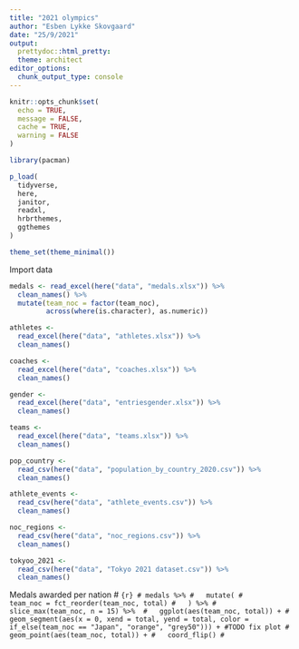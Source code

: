 ```yaml
---
title: "2021 olympics"
author: "Esben Lykke Skovgaard"
date: "25/9/2021"
output: 
  prettydoc::html_pretty:
  theme: architect
editor_options:
  chunk_output_type: console
---
```


```r
knitr::opts_chunk$set(
  echo = TRUE,
  message = FALSE,
  cache = TRUE,
  warning = FALSE
)

library(pacman)

p_load(
  tidyverse,
  here,
  janitor,
  readxl,
  hrbrthemes,
  ggthemes
)

theme_set(theme_minimal())
```


Import data
```r
medals <- read_excel(here("data", "medals.xlsx")) %>% 
  clean_names() %>% 
  mutate(team_noc = factor(team_noc),
         across(where(is.character), as.numeric))

athletes <- 
  read_excel(here("data", "athletes.xlsx")) %>% 
  clean_names()

coaches <- 
  read_excel(here("data", "coaches.xlsx")) %>% 
  clean_names()

gender <- 
  read_excel(here("data", "entriesgender.xlsx")) %>% 
  clean_names()

teams <- 
  read_excel(here("data", "teams.xlsx")) %>% 
  clean_names()

pop_country <- 
  read_csv(here("data", "population_by_country_2020.csv")) %>% 
  clean_names()

athlete_events <- 
  read_csv(here("data", "athlete_events.csv")) %>% 
  clean_names()

noc_regions <- 
  read_csv(here("data", "noc_regions.csv")) %>% 
  clean_names()

tokyoo_2021 <- 
  read_csv(here("data", "Tokyo 2021 dataset.csv")) %>% 
  clean_names()
```

Medals awarded per nation
# ```{r}
# medals %>%
#   mutate(
#     team_noc = fct_reorder(team_noc, total)
#   ) %>%
#   slice_max(team_noc, n = 15) %>% 
#   ggplot(aes(team_noc, total)) +
#   geom_segment(aes(x = 0, xend = total, yend = total, color = if_else(team_noc == "Japan", "orange", "grey50"))) + #TODO fix plot
#   geom_point(aes(team_noc, total)) +
#   coord_flip()
# ```
